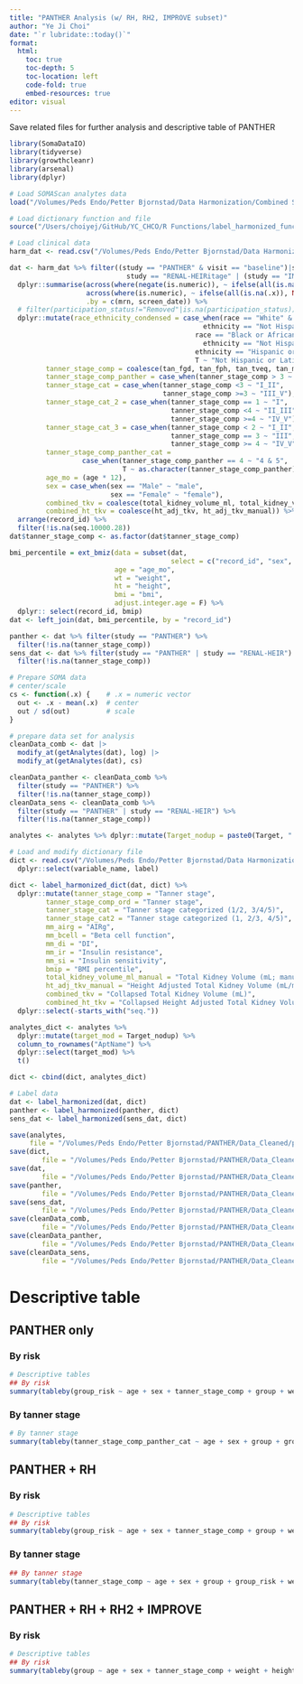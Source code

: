 ```yaml
---
title: "PANTHER Analysis (w/ RH, RH2, IMPROVE subset)"
author: "Ye Ji Choi"
date: "`r lubridate::today()`"
format: 
  html:
    toc: true
    toc-depth: 5
    toc-location: left
    code-fold: true
    embed-resources: true
editor: visual
---
```


Save related files for further analysis and descriptive table of PANTHER

```r
library(SomaDataIO)
library(tidyverse)
library(growthcleanr)
library(arsenal)
library(dplyr)
```

```r
# Load SOMAScan analytes data
load("/Volumes/Peds Endo/Petter Bjornstad/Data Harmonization/Combined SomaScan/analytes.Rdata")

# Load dictionary function and file
source("/Users/choiyej/GitHub/YC_CHCO/R Functions/label_harmonized_function.R")
```

```r
# Load clinical data
harm_dat <- read.csv("/Volumes/Peds Endo/Petter Bjornstad/Data Harmonization/Data Clean/soma_harmonized_dataset.csv", na.strings = "")

dat <- harm_dat %>% filter((study == "PANTHER" & visit == "baseline")|study == "RENAL-HEIR"|
                             study == "RENAL-HEIRitage" | (study == "IMPROVE" & visit == "baseline")) %>%
  dplyr::summarise(across(where(negate(is.numeric)), ~ ifelse(all(is.na(.x)), NA_character_, last(na.omit(.x)))),
                   across(where(is.numeric), ~ ifelse(all(is.na(.x)), NA_real_, mean(.x, na.rm = TRUE))),
                   .by = c(mrn, screen_date)) %>%
  # filter(participation_status!="Removed"|is.na(participation_status)) %>%
  dplyr::mutate(race_ethnicity_condensed = case_when(race == "White" & 
                                                ethnicity == "Not Hispanic or Latino" ~ "Not Hispanic or Latino White",
                                              race == "Black or African American" & 
                                                ethnicity == "Not Hispanic or Latino" ~ "Not Hispanic or Latino Black",
                                              ethnicity == "Hispanic or Latino" ~ "Hispanic or Latino",
                                              T ~ "Not Hispanic or Latino Other"),
         tanner_stage_comp = coalesce(tan_fgd, tan_fph, tan_tveq, tan_mgd, tan_mph, breast_tanner, ceiling(testicular_volume)),
         tanner_stage_comp_panther = case_when(tanner_stage_comp > 3 ~ 4, T~ tanner_stage_comp),
         tanner_stage_cat = case_when(tanner_stage_comp <3 ~ "I_II",
                                      tanner_stage_comp >=3 ~ "III_V"),
         tanner_stage_cat_2 = case_when(tanner_stage_comp == 1 ~ "I",
                                        tanner_stage_comp <4 ~ "II_III",
                                        tanner_stage_comp >=4 ~ "IV_V"),
         tanner_stage_cat_3 = case_when(tanner_stage_comp < 2 ~ "I_II",
                                        tanner_stage_comp == 3 ~ "III",
                                        tanner_stage_comp >= 4 ~ "IV_V"),
         tanner_stage_comp_panther_cat = 
                  case_when(tanner_stage_comp_panther == 4 ~ "4 & 5",
                            T ~ as.character(tanner_stage_comp_panther)),
         age_mo = (age * 12),
         sex = case_when(sex == "Male" ~ "male",
                         sex == "Female" ~ "female"),
         combined_tkv = coalesce(total_kidney_volume_ml, total_kidney_volume_ml_manual),
         combined_ht_tkv = coalesce(ht_adj_tkv, ht_adj_tkv_manual)) %>%
  arrange(record_id) %>%
  filter(!is.na(seq.10000.28))
dat$tanner_stage_comp <- as.factor(dat$tanner_stage_comp)

bmi_percentile = ext_bmiz(data = subset(dat, 
                                        select = c("record_id", "sex", "age_mo", "weight", "height", "bmi")), 
                          age = "age_mo", 
                          wt = "weight", 
                          ht = "height", 
                          bmi = "bmi", 
                          adjust.integer.age = F) %>% 
  dplyr:: select(record_id, bmip)
dat <- left_join(dat, bmi_percentile, by = "record_id")

panther <- dat %>% filter(study == "PANTHER") %>%
  filter(!is.na(tanner_stage_comp))
sens_dat <- dat %>% filter(study == "PANTHER" | study == "RENAL-HEIR") %>%
  filter(!is.na(tanner_stage_comp))

# Prepare SOMA data
# center/scale
cs <- function(.x) {    # .x = numeric vector
  out <- .x - mean(.x)  # center
  out / sd(out)         # scale
}

# prepare data set for analysis
cleanData_comb <- dat |>
  modify_at(getAnalytes(dat), log) |>
  modify_at(getAnalytes(dat), cs)  

cleanData_panther <- cleanData_comb %>%
  filter(study == "PANTHER") %>%
  filter(!is.na(tanner_stage_comp))
cleanData_sens <- cleanData_comb %>%
  filter(study == "PANTHER" | study == "RENAL-HEIR") %>%
  filter(!is.na(tanner_stage_comp))

analytes <- analytes %>% dplyr::mutate(Target_nodup = paste0(Target, " (", AptName, ")"))

# Load and modify dictionary file
dict <- read.csv("/Volumes/Peds Endo/Petter Bjornstad/Data Harmonization/data_dictionary_master.csv") %>%
  dplyr::select(variable_name, label)

dict <- label_harmonized_dict(dat, dict) %>%
  dplyr::mutate(tanner_stage_comp = "Tanner stage",
         tanner_stage_comp_ord = "Tanner stage",
         tanner_stage_cat = "Tanner stage categorized (1/2, 3/4/5)",
         tanner_stage_cat2 = "Tanner stage categorized (1, 2/3, 4/5)",
         mm_airg = "AIRg",
         mm_bcell = "Beta cell function",
         mm_di = "DI",
         mm_ir = "Insulin resistance",
         mm_si = "Insulin sensitivity",
         bmip = "BMI percentile",
         total_kidney_volume_ml_manual = "Total Kidney Volume (mL; manual)",
         ht_adj_tkv_manual = "Height Adjusted Total Kidney Volume (mL/m; manual)",
         combined_tkv = "Collapsed Total Kidney Volume (mL)", 
         combined_ht_tkv = "Collapsed Height Adjusted Total Kidney Volume (mL/m)") %>%
  dplyr::select(-starts_with("seq."))

analytes_dict <- analytes %>%
  dplyr::mutate(target_mod = Target_nodup) %>%
  column_to_rownames("AptName") %>%
  dplyr::select(target_mod) %>%
  t()

dict <- cbind(dict, analytes_dict)

# Label data
dat <- label_harmonized(dat, dict)
panther <- label_harmonized(panther, dict)
sens_dat <- label_harmonized(sens_dat, dict)
```

```r
save(analytes,
     file = "/Volumes/Peds Endo/Petter Bjornstad/PANTHER/Data_Cleaned/panther_analytes.RData")
save(dict, 
        file = "/Volumes/Peds Endo/Petter Bjornstad/PANTHER/Data_Cleaned/panther_dict.RData")
save(dat, 
        file = "/Volumes/Peds Endo/Petter Bjornstad/PANTHER/Data_Cleaned/panther+rh+rh2+imp_data.RData")
save(panther, 
        file = "/Volumes/Peds Endo/Petter Bjornstad/PANTHER/Data_Cleaned/panther_data.RData")
save(sens_dat, 
        file = "/Volumes/Peds Endo/Petter Bjornstad/PANTHER/Data_Cleaned/panther_rh_rh2_imp_data.RData")
save(cleanData_comb, 
        file = "/Volumes/Peds Endo/Petter Bjornstad/PANTHER/Data_Cleaned/panther+rh+rh2+imp_data_soma_std.RData")
save(cleanData_panther, 
        file = "/Volumes/Peds Endo/Petter Bjornstad/PANTHER/Data_Cleaned/panther_data_soma_std.RData")
save(cleanData_sens, 
        file = "/Volumes/Peds Endo/Petter Bjornstad/PANTHER/Data_Cleaned/panther_data_rh_rh2_imp_std.RData")
```

# Descriptive table

## PANTHER only

### By risk

```r
# Descriptive tables
## By risk
summary(tableby(group_risk ~ age + sex + tanner_stage_comp + group + weight + height + bmi + bmip + hba1c + gfr_raw_plasma + gfr_bsa_plasma + erpf_raw_plasma + erpf_bsa_plasma + total_kidney_volume_ml + ht_adj_tkv + mm_airg + mm_bcell + mm_di + mm_ir + mm_si, data = panther, total = F, test = F))
```

### By tanner stage

```r
# By tanner stage
summary(tableby(tanner_stage_comp_panther_cat ~ age + sex + group + group_risk + weight + height + bmi + bmip + hba1c + gfr_raw_plasma + gfr_bsa_plasma + erpf_raw_plasma + erpf_bsa_plasma + total_kidney_volume_ml + ht_adj_tkv + mm_airg + mm_bcell + mm_di + mm_ir + mm_si, data = panther, total = F, test = F))
```

## PANTHER + RH

### By risk

```r
# Descriptive tables
## By risk
summary(tableby(group_risk ~ age + sex + tanner_stage_comp + group + weight + height + bmi + bmip + hba1c + gfr_raw_plasma + gfr_bsa_plasma + erpf_raw_plasma + erpf_bsa_plasma + total_kidney_volume_ml + total_kidney_volume_ml_manual + combined_tkv + ht_adj_tkv + ht_adj_tkv_manual + combined_ht_tkv, data = sens_dat, total = F, test = F))
```

### By tanner stage

```r
## By tanner stage
summary(tableby(tanner_stage_comp ~ age + sex + group + group_risk + weight + height + bmi + bmip + hba1c + gfr_raw_plasma + gfr_bsa_plasma + erpf_raw_plasma + erpf_bsa_plasma + total_kidney_volume_ml + total_kidney_volume_ml_manual + combined_tkv + ht_adj_tkv + ht_adj_tkv_manual + combined_ht_tkv, data = sens_dat, total = F, test = F))
```

## PANTHER + RH + RH2 + IMPROVE

### By risk

```r
# Descriptive tables
## By risk
summary(tableby(group ~ age + sex + tanner_stage_comp + weight + height + bmi + bmip + hba1c + gfr_raw_plasma + gfr_bsa_plasma + erpf_raw_plasma + erpf_bsa_plasma + total_kidney_volume_ml + total_kidney_volume_ml_manual + combined_tkv + ht_adj_tkv + ht_adj_tkv_manual + combined_ht_tkv, data = dat, total = F, test = F))
```
